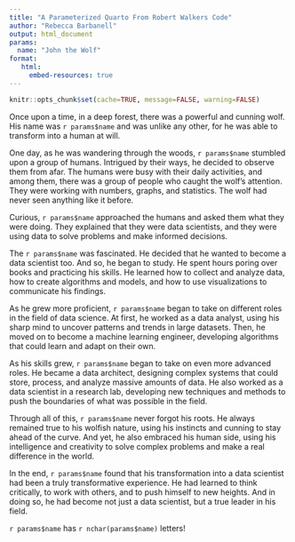 ---
title: "A Parameterized Quarto From Robert Walkers Code"
author: "Rebecca Barbanell"
output: html_document
params:
  name: "John the Wolf"
format: 
   html:
     embed-resources: true
---

```{r setup, include=FALSE}
knitr::opts_chunk$set(cache=TRUE, message=FALSE, warning=FALSE)
```



Once upon a time, in a deep forest, there was a powerful and cunning wolf. His name was `r params$name` and was unlike any other, for he was able to transform into a human at will.

One day, as he was wandering through the woods,  `r params$name` stumbled upon a group of humans. Intrigued by their ways, he decided to observe them from afar. The humans were busy with their daily activities, and among them, there was a group of people who caught the wolf's attention. They were working with numbers, graphs, and statistics. The wolf had never seen anything like it before.

Curious, `r params$name` approached the humans and asked them what they were doing. They explained that they were data scientists, and they were using data to solve problems and make informed decisions.

The `r params$name` was fascinated. He decided that he wanted to become a data scientist too. And so, he began to study. He spent hours poring over books and practicing his skills. He learned how to collect and analyze data, how to create algorithms and models, and how to use visualizations to communicate his findings.

As he grew more proficient, `r params$name` began to take on different roles in the field of data science. At first, he worked as a data analyst, using his sharp mind to uncover patterns and trends in large datasets. Then, he moved on to become a machine learning engineer, developing algorithms that could learn and adapt on their own.

As his skills grew,  `r params$name` began to take on even more advanced roles. He became a data architect, designing complex systems that could store, process, and analyze massive amounts of data. He also worked as a data scientist in a research lab, developing new techniques and methods to push the boundaries of what was possible in the field.

Through all of this, `r params$name` never forgot his roots. He always remained true to his wolfish nature, using his instincts and cunning to stay ahead of the curve. And yet, he also embraced his human side, using his intelligence and creativity to solve complex problems and make a real difference in the world.

In the end,  `r params$name` found that his transformation into a data scientist had been a truly transformative experience. He had learned to think critically, to work with others, and to push himself to new heights. And in doing so, he had become not just a data scientist, but a true leader in his field.

`r params$name` has  `r nchar(params$name)` letters!